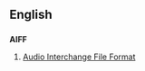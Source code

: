 ==English==
==={{initialism}}===
'''AIFF'''

#[[w:Audio Interchange File Format|Audio Interchange File Format]]